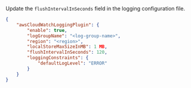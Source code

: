 Update the `flushIntervalInSeconds` field in the logging configuration file.

```json
{
    "awsCloudWatchLoggingPlugin": {
        "enable": true,
        "logGroupName": "<log-group-name>",
        "region": "<region>",
        "localStoreMaxSizeInMB": 1 MB,
        "flushIntervalInSeconds": 120,
        "loggingConstraints": {
            "defaultLogLevel": "ERROR"
        }
    }
}
```
